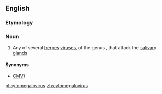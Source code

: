 {{also|Cytomegalovirus}}
==English==
===Etymology===
{{rfe}}
===Noun===
{{wikipedia}}
{{en-noun|es}} 

# Any of several [[herpes]] [[virus]]es, of the genus {{taxlink|Cytomegalovirus|genus}}, that attack the [[salivary gland]]s

====Synonyms====
* {{sense|several herpes viruses}} [[CMV]])

[[pl:cytomegalovirus]]
[[zh:cytomegalovirus]]